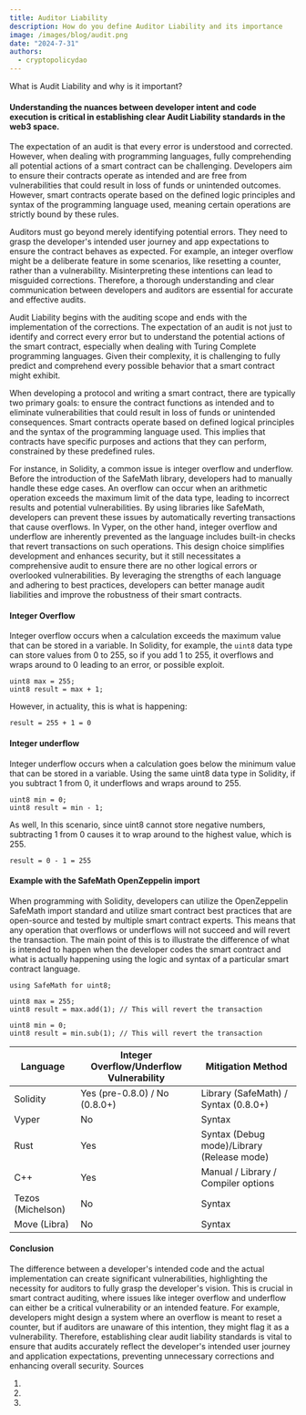 ```yaml
---
title: Auditor Liability
description: How do you define Auditor Liability and its importance
image: /images/blog/audit.png
date: "2024-7-31"
authors:
  - cryptopolicydao
---
```


<Callout>What is Audit Liability and why is it important?</Callout>

#### Understanding the nuances between developer intent and code execution is critical in establishing clear Audit Liability standards in the web3 space.

The expectation of an audit is that every error is understood and corrected. However, when dealing with
programming languages, fully comprehending all potential actions of a smart contract can be challenging. Developers aim
to ensure their contracts operate as intended and are free from vulnerabilities that could result in loss of funds or
unintended outcomes. However, smart contracts operate based on the defined logic principles and syntax of the programming language
used, meaning certain operations are strictly bound by these rules.

Auditors must go beyond merely identifying potential errors. They need to grasp the developer's intended user journey
and app expectations to ensure the contract behaves as expected. For example, an integer overflow might be a deliberate
feature in some scenarios, like resetting a counter, rather than a vulnerability. Misinterpreting these intentions can
lead to misguided corrections. Therefore, a thorough understanding and clear communication between developers and auditors
are essential for accurate and effective audits.

Audit Liability begins with the auditing scope and ends with the implementation of the corrections.
The expectation of an audit is not just to identify and correct every error but to understand the potential
actions of the smart contract, especially when dealing with Turing Complete programming languages.
Given their complexity, it is challenging to fully predict and comprehend every possible behavior that a smart contract might exhibit.

When developing a protocol and writing a smart contract, there are typically two primary goals: to ensure the contract
functions as intended and to eliminate vulnerabilities that could result in loss of funds or unintended consequences.
Smart contracts operate based on defined logical principles and the syntax of the programming language used.
This implies that contracts have specific purposes and actions that they can perform, constrained by these predefined rules.

For instance, in Solidity, a common issue is integer overflow and underflow. Before the introduction of the SafeMath library,
developers had to manually handle these edge cases. An overflow can occur when an arithmetic operation exceeds the maximum
limit of the data type, leading to incorrect results and potential vulnerabilities. By using libraries like SafeMath,
developers can prevent these issues by automatically reverting transactions that cause overflows. In Vyper, on the other hand,
integer overflow and underflow are inherently prevented as the language includes built-in checks that revert
transactions on such operations. This design choice simplifies development and enhances security, but it still necessitates
a comprehensive audit to ensure there are no other logical errors or overlooked vulnerabilities. By leveraging the strengths
of each language and adhering to best practices, developers can better manage audit liabilities and improve the robustness
of their smart contracts.

#### Integer Overflow

Integer overflow occurs when a calculation exceeds the maximum value that can be stored in a variable.
In Solidity, for example, the `uint8` data type can store values from 0 to 255, so if you add 1 to 255,
it overflows and wraps around to 0 leading to an error, or possible exploit.

```solidity
uint8 max = 255;
uint8 result = max + 1;
```

However, in actuality, this is what is happening:

```solidity
result = 255 + 1 = 0
```

#### Integer underflow

Integer underflow occurs when a calculation goes below the minimum value that can be stored in a variable.
Using the same uint8 data type in Solidity, if you subtract 1 from 0, it underflows and wraps around to 255.

```solidity
uint8 min = 0;
uint8 result = min - 1;
```

As well, In this scenario, since uint8 cannot store negative numbers,
subtracting 1 from 0 causes it to wrap around to the highest value, which is 255.

```solidity
result = 0 - 1 = 255
```

#### Example with the SafeMath OpenZeppelin import

When programming with Solidity, developers can utilize the OpenZeppelin SafeMath import standard and utilize smart contract best practices that are
open-source and tested by multiple smart contract experts. This means that any operation that overflows or underflows will not succeed
and will revert the transaction. The main point of this is to illustrate the difference of what is intended to happen when the
developer codes the smart contract and what is actually happening using the logic and syntax of a particular smart contract language.

```silidity
using SafeMath for uint8;

uint8 max = 255;
uint8 result = max.add(1); // This will revert the transaction

uint8 min = 0;
uint8 result = min.sub(1); // This will revert the transaction
```

| Language          | Integer Overflow/Underflow Vulnerability | Mitigation Method                          |
| ----------------- | ---------------------------------------- | ------------------------------------------ |
| Solidity          | Yes (pre-0.8.0) / No (0.8.0+)            | Library (SafeMath) / Syntax (0.8.0+)       |
| Vyper             | No                                       | Syntax                                     |
| Rust              | Yes                                      | Syntax (Debug mode)/Library (Release mode) |
| C++               | Yes                                      | Manual / Library / Compiler options        |
| Tezos (Michelson) | No                                       | Syntax                                     |
| Move (Libra)      | No                                       | Syntax                                     |

#### Conclusion

The difference between a developer's intended code and the actual implementation can create significant vulnerabilities,
highlighting the necessity for auditors to fully grasp the developer's vision. This is crucial in smart contract auditing,
where issues like integer overflow and underflow can either be a critical vulnerability or an intended feature.
For example, developers might design a system where an overflow is meant to reset a counter, but if auditors are
unaware of this intention, they might flag it as a vulnerability. Therefore, establishing clear audit liability
standards is vital to ensure that audits accurately reflect the developer's intended user journey and application expectations,
preventing unnecessary corrections and enhancing overall security.
Sources

1.
2.
3.

```

```
